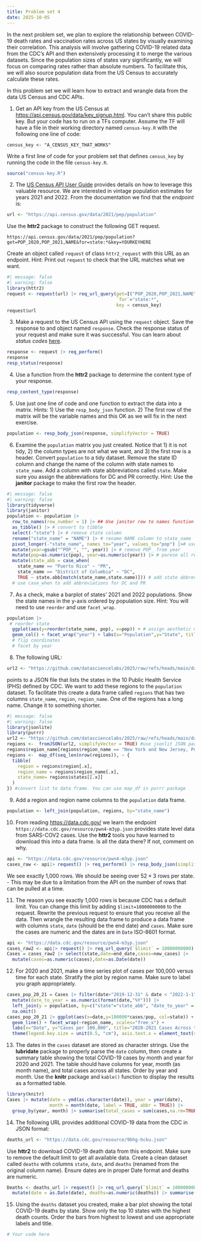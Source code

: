 ```yaml
---
title: Problem set 4
date: 2025-10-05
---
```


In the next problem set, we plan to explore the relationship between COVID-19 death rates and vaccination rates across US states by visually examining their correlation. This analysis will involve gathering COVID-19 related data from the CDC's API and then extensively processing it to merge the various datasets. Since the population sizes of states vary significantly, we will focus on comparing rates rather than absolute numbers. To facilitate this, we will also source population data from the US Census to accurately calculate these rates. 

In this problem set we will learn how to extract and wrangle data from the data US Census and CDC APIs.

1. Get an API key from the US Census at <https://api.census.gov/data/key_signup.html>. You can't share this public key. But your code has to run on a TFs computer. Assume the TF will have a file in their working directory named `census-key.R` with the following one line of code:

```
census_key <- "A_CENSUS_KEY_THAT_WORKS"
```

Write a first line of code for your problem set that defines `census_key` by running the code in the file `census-key.R`.

```r
source("census-key.R")
```

2. The [US Census API User Guide](https://www.census.gov/content/dam/Census/data/developers/api-user-guide/api-user-guide.pdf)
provides details on how to leverage this valuable resource. We are interested in vintage population estimates for years 2021 and 2022. From the documentation we find that the _endpoint_ is:


```r
url <- "https://api.census.gov/data/2021/pep/population"
```

Use the **httr2** package to construct the following GET request.

```
https://api.census.gov/data/2021/pep/population?get=POP_2020,POP_2021,NAME&for=state:*&key=YOURKEYHERE
```

Create an object called `request` of class `httr2_request` with this URL as an endpoint.
Hint: Print out `request` to check that the URL matches what we want.

```r
#| message: false
#| warning: false
library(httr2)
request <- request(url) |> req_url_query(get=I("POP_2020,POP_2021,NAME"), 
                                         `for`="state:*",
                                         key = census_key)
request$url 
```

3. Make a request to the US Census API using the `request` object. Save the response to and object named `response`. Check the response status of your request and make sure it was successful. You can learn about _status codes_ [here](https://en.wikipedia.org/wiki/List_of_HTTP_status_codes).


```r
response <- request |> req_perform()
response
resp_status(response)
```

4. Use a function from the **httr2** package to determine the content type of your response.

```r
resp_content_type(response)
```

5. Use just one line of code and one function to extract the data into a matrix. 
Hints: 1) Use the `resp_body_json` function. 2) The first row of the matrix will be the variable names and this OK as we will fix in the next exercise.

```r
population <- resp_body_json(response, simplifyVector = TRUE)
```

6. Examine the `population` matrix you just created. Notice that 1) it is not tidy, 2) the column types are not what we want, and 3) the first row is a header. Convert `population` to a tidy dataset. Remove the state ID column and change the name of the column with state names to `state_name`. Add a column with state abbreviations called `state`. Make sure you assign the abbreviations for DC and PR correctly. Hint: Use the **janitor** package to make the first row the header. 

```r
#| message: false
#| warning: false
library(tidyverse)
library(janitor)
population <- population |> 
  row_to_names(row_number = 1) |> ## Use janitor row to names function
  as_tibble() |> # convert to tibble
  select(-"state") |> # remove state column
  rename("state_name" = "NAME") |> # rename NAME column to state_name
  pivot_longer(-"state_name", names_to="year", values_to="pop") |># use pivot_longer to tidy
  mutate(year=gsub("^POP_", "", year)) |> # remove POP_ from year
  mutate(pop=as.numeric(pop), year=as.numeric(year)) |> # parese all relevant columns to numeric
  mutate(state_abb = case_when(
    state_name == "Puerto Rico" ~ "PR",
    state_name == "District of Columbia" ~ "DC",
    TRUE ~ state.abb[match(state_name,state.name)])) # add state abbreviations using state.abb variable
  # use case_when to add abbreviations for DC and PR
```

7. As a check, make a barplot of states' 2021 and 2022 populations. Show the state names in the y-axis ordered by population size.  Hint: You will need to use `reorder` and use `facet_wrap`.

```r
population |> 
 # reorder state
  ggplot(aes(y=reorder(state_name, pop), x=pop)) + # assign aesthetic mapping
  geom_col() + facet_wrap("year") + labs(x="Population",y="State", title="State Population 2020 vs. 2021")# use geom_col to plot barplot
  # flip coordinates
  # facet by year
```


8. The following URL:

```r
url2 <- "https://github.com/datasciencelabs/2025/raw/refs/heads/main/data/regions.json"
```

points to a JSON file that lists the states in the 10 Public Health Service (PHS) defined by CDC. We want to add these regions to the `population` dataset. To facilitate this create a data frame called `regions` that has two columns `state_name`, `region`, `region_name`. One of the regions has a long name. Change it to something shorter.

```r
#| message: false
#| warning: false
library(jsonlite)
library(purrr)
url2 <- "https://github.com/datasciencelabs/2025/raw/refs/heads/main/data/regions.json"
regions <-  fromJSON(url2, simplifyVector = TRUE) #use jsonlit JSON parser 
regions$region_name[regions$region_name == "New York and New Jersey, Puerto Rico, Virgin Islands"] = "NYNJ/Islands"
regions <-  map_df(seq_len(nrow(regions)), ~ {
  tibble(
    region = regions$region[.x],
    region_name = regions$region_name[.x],
    state_name= regions$states[[.x]]
  )
}) #convert list to data frame. You can use map_df in purrr package 
```

9. Add a region and region name columns to the `population` data frame.

```r
population <- left_join(population, regions, by="state_name")
```


10. From reading <https://data.cdc.gov/> we learn the endpoint `https://data.cdc.gov/resource/pwn4-m3yp.json` provides state level data from SARS-COV2 cases. Use the **httr2** tools you have learned to download this into a data frame. Is all the data there? If not, comment on why.


```r
api <- "https://data.cdc.gov/resource/pwn4-m3yp.json"
cases_raw <- api|> request() |> req_perform() |> resp_body_json(simplifyVector = TRUE)
```

We see exactly 1,000 rows. We should be seeing over $52 \times 3$ rows per state. - This may be due to a limitation from the API on the number of rows that can be pulled at a time. 

11. The reason you see exactly 1,000 rows is because CDC has a default limit. You can change this limit by adding `$limit=10000000000` to the request. Rewrite the previous request to ensure that you receive all the data. Then wrangle the resulting data frame to produce a data frame with columns `state`, `date` (should be the end date) and `cases`. Make sure the cases are numeric and the dates are in `Date` ISO-8601 format.

```r
api <- "https://data.cdc.gov/resource/pwn4-m3yp.json"
cases_raw2 <- api|> request() |> req_url_query(`$limit` = 10000000000) |>req_perform() |> resp_body_json(simplifyVector = TRUE)
Cases = cases_raw2 |> select(state,date=end_date,cases=new_cases) |> 
  mutate(cases=as.numeric(cases),date=as.Date(date))
```


12. For 2020 and 2021, make a time series plot of cases per 100,000 versus time for each state. Stratify the plot by region name. Make sure to label you graph appropriately. 

```r
cases_pop_20_21 = Cases |> filter(date>"2019-12-31" & date < "2022-1-1") |> 
  mutate(date_to_year = as.numeric(format(date,"%Y"))) |> 
  left_join(y = population, by=c("state"="state_abb", "date_to_year" = "year")) |>
  na.omit()
cases_pop_20_21 |> ggplot(aes(x=date,y=100000*cases/pop, col=state)) + 
  geom_line() + facet_wrap(~region_name, scales="free_x") + 
  labs(x="Date", y="Cases per 100,000", title="2020-2021 Cases Across the United States") +
  theme(legend.key.size = unit(0.5, "cm"), axis.text.x = element_text(size = 5))
```

13. The dates in the `cases` dataset are stored as character strings. Use the **lubridate** package to properly parse the `date` column, then create a summary table showing the total COVID-19 cases by month and year for 2020 and 2021. The table should have columns for year, month (as month name), and total cases across all states. Order by year and month. Use the **knitr** package and `kable()` function to display the results as a formatted table.

```r
library(knitr)
Cases |> mutate(date = ymd(as.character(date)), year = year(date), 
                month = month(date, label = TRUE, abbr = TRUE)) |>
  group_by(year, month) |> summarise(total_cases = sum(cases,na.rm=TRUE)) |> kable()
```

14. The following URL provides additional COVID-19 data from the CDC in JSON format:

```r
deaths_url <- "https://data.cdc.gov/resource/9bhg-hcku.json"
```

Use **httr2** to download COVID-19 death data from this endpoint. Make sure to remove the default limit to get all available data. Create a clean dataset called `deaths` with columns `state`, `date`, and `deaths` (renamed from the original column name). Ensure dates are in proper Date format and deaths are numeric.


```r
Deaths <- deaths_url |> request() |> req_url_query(`$limit` = 10000000000) |> req_perform() |> resp_body_json(simplifyVector = TRUE) |> select(state, date=end_date, deaths=covid_19_deaths) |> 
  mutate(date = as.Date(date), deaths=as.numeric(deaths)) |> summarise()
```

15. Using the `deaths` dataset you created, make a bar plot showing the total COVID-19 deaths by state. Show only the top 10 states with the highest death counts. Order the bars from highest to lowest and use appropriate labels and title.

```r
# Your code here
```